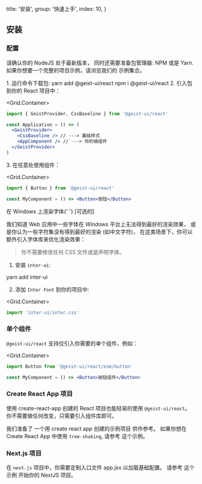 
  title: '安装',
  group: '快速上手',
  index: 10,
}

## 安装

### 配置

请确认你的 <Link href="https://nodejs.org/en/download/">NodeJS</Link> 处于最新版本，
同时还需要准备包管理器: <Link target="_blank" rel="nofollow" href="https://www.npmjs.com/">NPM</Link> 或是 <Link target="_blank" rel="nofollow" href="https://yarnpkg.com/">Yarn</Link>.
如果你想要一个完整的项目示例，请浏览我们的 <Link target="_blank" color rel="nofollow" href="https://github.com/geist-org/react/tree/master/examples">示例集合</Link>。

<Spacer h={1} />
<Dot type="success" /> 1. 运行命令下载包:
<Spacer h={0.8} />
<Tabs initialValue="yarn" hideDivider>
  <Tabs.Item label="Yarn" value="yarn">
    <Snippet width="400px">yarn add @geist-ui/react</Snippet>
  </Tabs.Item>
  <Tabs.Item label="Npm" value="npm">
    <Snippet width="400px">npm i @geist-ui/react</Snippet>
  </Tabs.Item>
</Tabs>
<Spacer h={1.5} />
<Dot type="success" /> 2. 引入包到你的 React 项目中：

<Grid.Container>
<Grid xs={24} sm={16}>

```jsx
import { GeistProvider, CssBaseline } from '@geist-ui/react'

const Application = () => (
  <GeistProvider>
    <CssBaseline /> // ---> 基础样式
    <AppComponent /> // ---> 你的根组件
  </GeistProvider>
)
```

</Grid>
</Grid.Container>

<Spacer h={0.5} />
<Dot type="success" /> 3. 在任意处使用组件：

<Grid.Container>
<Grid xs={24} sm={16}>

```jsx
import { Button } from '@geist-ui/react'

const MyComponent = () => <Button>按钮</Button>
```

</Grid>
</Grid.Container>

<Spacer h={1.5} />

<Text h3>
  在 Windows 上渲染字体{' '}
  <Text span type="secondary" size=".75em" style={{ textTransform: 'uppercase' }}>
    [可选的]
  </Text>
</Text>

我们知道 Web 应用中一些字体在 _Windows_ 平台上无法得到最好的渲染效果，
或是你认为一些字符集没有得到最好的渲染 (如中文字符)，
在这类场景下，你可以额外引入字体库来优化渲染效果：

> 你不需要修改任何 CSS 文件或是声明字体。

1. 安装 `inter-ui`:

<Snippet width="400px">yarn add inter-ui</Snippet>

<Spacer h={1.5} />

2. 添加 `Inter Font` 到你的项目中:

<Grid.Container>
<Grid xs={24} sm={16}>

```jsx
import 'inter-ui/inter.css'
```

</Grid>
</Grid.Container>

<Spacer h={1.5} />

### 单个组件

`@geist-ui/react` 支持仅引入你需要的单个组件，例如：

<Grid.Container>
<Grid xs={24} sm={16}>

```jsx
import Button from '@geist-ui/react/esm/button'

const MyComponent = () => <Button>按钮组件</Button>
```

</Grid>
</Grid.Container>

<Spacer h={1.5} />

### Create React App 项目

使用 <Link color target="_blank" rel="nofollow" href="https://github.com/facebook/create-react-app">create-react-app</Link> 创建的 React 项目也能轻易的使用 `@geist-ui/react`。
你不需要做任何改变，只需要引入组件库即可。

我们准备了 <Link target="_blank" color rel="nofollow" href="https://github.com/geist-org/react-getting-started">一个用 create react app 创建的示例项目</Link> 供作参考。
如果你想在 Create React App 中使用 `tree-shaking`,
请参考 <Link target="_blank" color rel="nofollow" href="https://github.com/geist-org/react/blob/master/examples/tree-shaking-create-react-app/README.md">这个示例</Link>。

<Spacer h={2.5} />

### Next.js 项目

在 `next.js` 项目中，你需要定制入口文件 <Link target="_blank" color rel="nofollow" href="https://nextjs.org/docs/advanced-features/custom-app">app.jsx</Link> 以加载基础配置。
请参考 <Link target="_blank" color rel="nofollow" href="https://github.com/geist-org/react/blob/master/examples/create-next-app/README.md">这个示例</Link> 开始你的 NextJS 项目。

